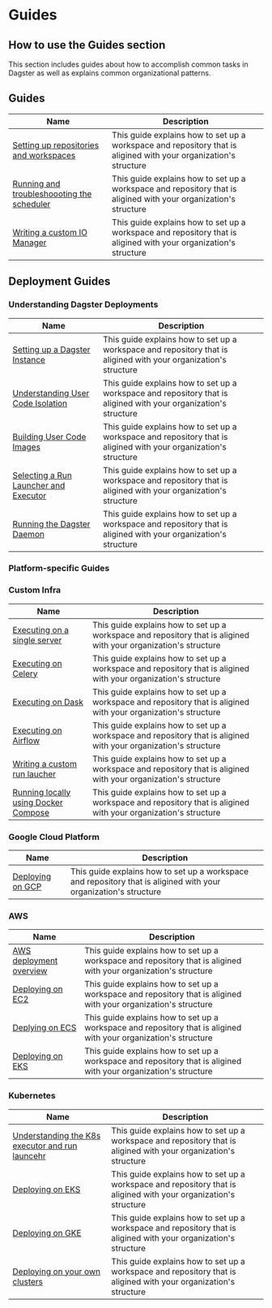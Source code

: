 # Guides

## How to use the Guides section

This section includes guides about how to accomplish common tasks in Dagster as well as explains common organizational patterns.

## Guides

| Name                                              | Description                                                                                                      |
| ------------------------------------------------- | ---------------------------------------------------------------------------------------------------------------- |
| [Setting up repositories and workspaces](...)     | This guide explains how to set up a workspace and repository that is aligined with your organization's structure |
| [Running and troubleshoooting the scheduler](...) | This guide explains how to set up a workspace and repository that is aligined with your organization's structure |
| [Writing a custom IO Manager](...)                | This guide explains how to set up a workspace and repository that is aligined with your organization's structure |

## Deployment Guides

### Understanding Dagster Deployments

| Name                                         | Description                                                                                                      |
| -------------------------------------------- | ---------------------------------------------------------------------------------------------------------------- |
| [Setting up a Dagster Instance](...)         | This guide explains how to set up a workspace and repository that is aligined with your organization's structure |
| [Understanding User Code Isolation](...)     | This guide explains how to set up a workspace and repository that is aligined with your organization's structure |
| [Building User Code Images](...)             | This guide explains how to set up a workspace and repository that is aligined with your organization's structure |
| [Selecting a Run Launcher and Executor](...) | This guide explains how to set up a workspace and repository that is aligined with your organization's structure |
| [Running the Dagster Daemon](...)            | This guide explains how to set up a workspace and repository that is aligined with your organization's structure |

### Platform-specific Guides

### Custom Infra

| Name                                        | Description                                                                                                      |
| ------------------------------------------- | ---------------------------------------------------------------------------------------------------------------- |
| [Executing on a single server](...)         | This guide explains how to set up a workspace and repository that is aligined with your organization's structure |
| [Executing on Celery](...)                  | This guide explains how to set up a workspace and repository that is aligined with your organization's structure |
| [Executing on Dask](...)                    | This guide explains how to set up a workspace and repository that is aligined with your organization's structure |
| [Executing on Airflow](...)                 | This guide explains how to set up a workspace and repository that is aligined with your organization's structure |
| [Writing a custom run laucher](...)         | This guide explains how to set up a workspace and repository that is aligined with your organization's structure |
| [Running locally using Docker Compose](...) | This guide explains how to set up a workspace and repository that is aligined with your organization's structure |

### Google Cloud Platform

| Name                    | Description                                                                                                      |
| ----------------------- | ---------------------------------------------------------------------------------------------------------------- |
| [Deploying on GCP](...) | This guide explains how to set up a workspace and repository that is aligined with your organization's structure |

### AWS

| Name                           | Description                                                                                                      |
| ------------------------------ | ---------------------------------------------------------------------------------------------------------------- |
| [AWS deployment overview](...) | This guide explains how to set up a workspace and repository that is aligined with your organization's structure |
| [Deploying on EC2](...)        | This guide explains how to set up a workspace and repository that is aligined with your organization's structure |
| [Deplying on ECS](...)         | This guide explains how to set up a workspace and repository that is aligined with your organization's structure |
| [Deploying on EKS](...)        | This guide explains how to set up a workspace and repository that is aligined with your organization's structure |

### Kubernetes

| Name                                                   | Description                                                                                                      |
| ------------------------------------------------------ | ---------------------------------------------------------------------------------------------------------------- |
| [Understanding the K8s executor and run launcehr](...) | This guide explains how to set up a workspace and repository that is aligined with your organization's structure |
| [Deploying on EKS](...)                                | This guide explains how to set up a workspace and repository that is aligined with your organization's structure |
| [Deploying on GKE](...)                                | This guide explains how to set up a workspace and repository that is aligined with your organization's structure |
| [Deploying on your own clusters](...)                  | This guide explains how to set up a workspace and repository that is aligined with your organization's structure |
